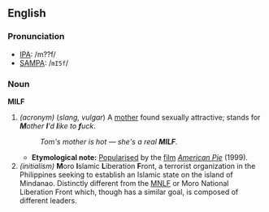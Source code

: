==English==
===Pronunciation===
*[[Wiktionary:Pronunciation_key|IPA]]: /m??f/
*[[Wiktionary:Pronunciation_key|SAMPA]]: /<tt>mI5f</tt>/

===Noun===
'''MILF'''
# ''(acronym)'' (''slang, vulgar'') A [[mother]] found sexually attractive; stands for '''''M'''other '''I''''d '''l'''ike to '''f'''uck''.
#:''Tom's mother is hot &mdash; she's a real '''MILF'''.''
#*'''Etymological note:''' [[popularise|Popularised]] by the [[film]] ''[[w:American Pie_(movie)|American Pie]]'' (1999).
# ''(initialism)''<!--acronym?--> '''M'''oro '''I'''slamic '''L'''iberation '''F'''ront, a terrorist organization in the Philippines seeking to establish an Islamic state on the island of Mindanao. Distinctly different from the [[MNLF]] or Moro National Liberation Front which, though has a similar goal, is composed of different leaders.